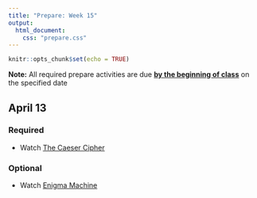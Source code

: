 ```yaml
---
title: "Prepare: Week 15"
output: 
  html_document:
    css: "prepare.css"
---
```


```r
knitr::opts_chunk$set(echo = TRUE)
```

**Note:** All required prepare activities are due **<u>by the beginning of class</u>** on the specified date

## April 13

### Required

- Watch [The Caeser Cipher](https://www.youtube.com/watch?v=sMOZf4GN3oc)

### Optional

- Watch [Enigma Machine](https://www.youtube.com/watch?v=G2_Q9FoD-oQ)
